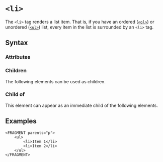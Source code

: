 
# `<li>`

The `<li>` tag renders a list item. That is, if you have an ordered ([`<ol>`](ol)) or unordered ([`<ul>`](ul)) list,
every item in the list is surrounded by an `<li>` tag.

## Syntax

### Attributes

<AttrDisplay name="li" />

### Children

The following elements can be used as children.
<ChildrenDisplay name="li" />

### Child of

This element can appear as an immediate child of the following elements.
<ParentsDisplay name="li" />

## Examples

```ptx
<FRAGMENT parents="p">
    <ul>
        <li>Item 1</li>
        <li>Item 2</li>
    </ul>
</FRAGMENT>
```
